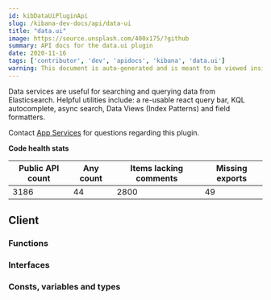 ```yaml
---
id: kibDataUiPluginApi
slug: /kibana-dev-docs/api/data-ui
title: "data.ui"
image: https://source.unsplash.com/400x175/?github
summary: API docs for the data.ui plugin
date: 2020-11-16
tags: ['contributor', 'dev', 'apidocs', 'kibana', 'data.ui']
warning: This document is auto-generated and is meant to be viewed inside our experimental, new docs system. Reach out in #docs-engineering for more info.
---
```


Data services are useful for searching and querying data from Elasticsearch. Helpful utilities include: a re-usable react query bar, KQL autocomplete, async search, Data Views (Index Patterns) and field formatters.

Contact [App Services](https://github.com/orgs/elastic/teams/kibana-app-services) for questions regarding this plugin.

**Code health stats**

| Public API count  | Any count | Items lacking comments | Missing exports | 
|-------------------|-----------|------------------------|-----------------|
| 3186 | 44 | 2800 | 49 |

## Client

### Functions
<DocDefinitionList data={dataUiObj.client.functions}/>

### Interfaces
<DocDefinitionList data={dataUiObj.client.interfaces}/>

### Consts, variables and types
<DocDefinitionList data={dataUiObj.client.misc}/>


